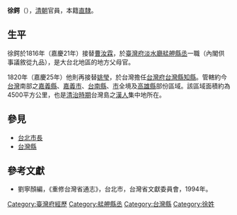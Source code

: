'''徐鍔'''（{{bd|？||？||catIdx=X}}），[[清朝|清朝]]官員，本籍[[直隸|直隸]]。

== 生平 ==
徐鍔於1816年（嘉慶21年）接替[[曹汝霖_(清)|曹汝霖]]，於[[臺灣府淡水廳艋舺縣丞|臺灣府淡水廳艋舺縣丞]]一職（內閣供事議敘從九品），是大台北地區的地方父母官。

1820年（嘉慶25年）他則再接替[[姚瑩|姚瑩]]，於台灣擔任[[台灣府|台灣府]][[台灣縣|台灣縣]][[知縣|知縣]]。管轄約今[[台灣|台灣]]南部之[[嘉義縣|嘉義縣]]、[[嘉義市|嘉義市]]、[[台南縣|台南縣]]、[[台南市|市]]全境及[[高雄縣|高雄縣]]部份區域。該區域面積約為4500平方公里，也是[[台灣清治時期|清治時期]]台灣島之[[漢人|漢人]]集中地所在。

==參見==
*[[台北市長|台北市長]]
*[[台灣縣|台灣縣]]

==參考文獻==
*劉寧顏編，《重修台灣省通志》，台北市，台灣省文獻委員會，1994年。

{{start box}}
{{s-off}}
{{s-before|[[曹汝霖_(清)|曹汝霖]]}}
{{s-title|[[艋舺|艋舺]][[縣丞|縣丞]]|1816年上任}}
{{s-after|[[俞森|俞森]]}}
{{s-before|[[姚瑩|姚瑩]]}}
{{s-title|[[台灣府|台灣府]][[台灣縣|台灣縣]][[知縣|知縣]] |1820年上任}}
{{s-after|[[范邦幹|范邦幹]]}}
{{s-before|[[李芸|李芸]]}}
{{s-title|[[台灣府經歷|台灣府經歷]]|1815年上任}}
{{s-after|[[葉時秀|葉時秀]]}}
{{s-before|[[葉時秀|葉時秀]]}}
{{s-title|[[台灣府經歷|台灣府經歷]]|1820年上任}}
{{s-after|[[劉蔭棠|劉蔭棠]]}}
{{end box}}

[[Category:臺灣府經歷|Category:臺灣府經歷]]
[[Category:艋舺縣丞|Category:艋舺縣丞]]
[[Category:台灣縣|Category:台灣縣]]
[[Category:徐姓|Category:徐姓]]